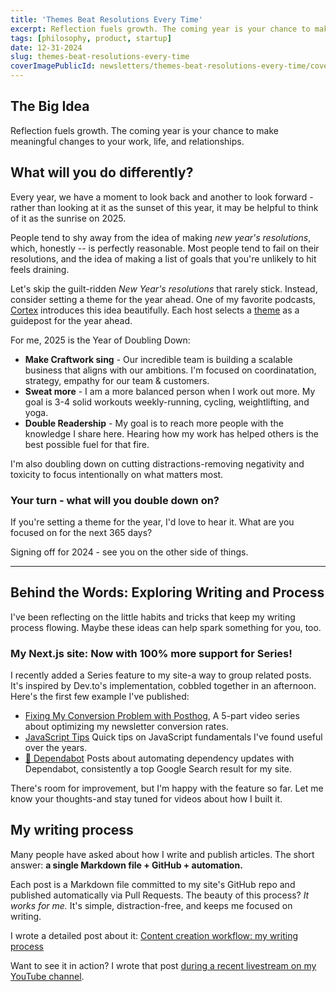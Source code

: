 ```yaml
---
title: 'Themes Beat Resolutions Every Time'
excerpt: Reflection fuels growth. The coming year is your chance to make meaningful changes to your work, life, and relationships.
tags: [philosophy, product, startup]
date: 12-31-2024
slug: themes-beat-resolutions-every-time
coverImagePublicId: newsletters/themes-beat-resolutions-every-time/cover
---
```


## The Big Idea

Reflection fuels growth. The coming year is your chance to make meaningful changes to your work, life, and relationships.

## What will you do differently?

Every year, we have a moment to look back and another to look forward - rather than looking at it as the sunset of this year, it may be helpful to think of it as the sunrise on 2025.

People tend to shy away from the idea of making _new year's resolutions_, which, honestly -- is perfectly reasonable. Most people tend to fail on their resolutions, and the idea of making a list of goals that you're unlikely to hit feels draining.

Let's skip the guilt-ridden _New Year's resolutions_ that rarely stick. Instead, consider setting a theme for the year ahead. One of my favorite podcasts, [Cortex](https://cortex.fm)
introduces this idea beautifully. Each host selects a [theme](https://www.youtube.com/watch?v=ikXyZ-_L-NA) as a guidepost for the year ahead.

For me, 2025 is the Year of Doubling Down:

- **Make Craftwork sing** - Our incredible team is building a scalable business that aligns with our ambitions. I'm focused on coordinatation, strategy, empathy for our team & customers.
- **Sweat more** - I am a more balanced person when I work out more. My goal is 3-4 solid workouts weekly-running, cycling, weightlifting, and yoga.
- **Double Readership** - My goal is to reach more people with the knowledge I share here. Hearing how my work has helped others is the best possible fuel for that fire.

I'm also doubling down on cutting distractions-removing negativity and toxicity to focus intentionally on what matters most.

### Your turn - what will you double down on?

If you're setting a theme for the year, I'd love to hear it. What are you focused on for the next 365 days?

Signing off for 2024 - see you on the other side of things.

---

## Behind the Words: Exploring Writing and Process

I've been reflecting on the little habits and tricks that keep my writing process flowing. Maybe these ideas can help spark something for you, too.

### My Next.js site: Now with 100% more support for Series!

I recently added a Series feature to my site-a way to group related posts. It's inspired by Dev.to's implementation, cobbled together in an afternoon. Here's the first few example I've published:

- [Fixing My Conversion Problem with Posthog](https://mikebifulco.com/series/fixing-my-conversion-problem-with-posthog), A 5-part video series about optimizing my newsletter conversion rates.
- [JavaScript Tips](https://mikebifulco.com/series/javascript-tips) Quick tips on JavaScript fundamentals I've found useful over the years.
- [🤖 Dependabot](https://mikebifulco.com/series/dependabot) Posts about automating dependency updates with Dependabot, consistently a top Google Search result for my site.

There's room for improvement, but I'm happy with the feature so far. Let me know your thoughts-and stay tuned for videos about how I built it.

## My writing process

Many people have asked about how I write and publish articles. The short answer: **a single Markdown file + GitHub + automation.**

Each post is a Markdown file committed to my site's GitHub repo and published automatically via Pull Requests. The beauty of this process? _It works for me._ It's simple, distraction-free, and keeps me focused on writing.

I wrote a detailed post about it: [Content creation workflow: my writing process](https://mikebifulco.com/posts/content-creation-workflow-my-writing-process)

Want to see it in action? I wrote that post [during a recent livestream on my YouTube channel](https://www.youtube.com/watch?v=adHRQUONKFo).
